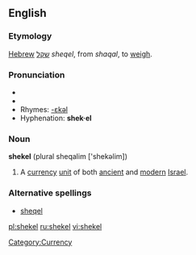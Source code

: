 ==English==

===Etymology===
{{wikipedia}}
[[Hebrew]] [[שקל]] ''sheqel'', from ''shaqal'', to [[weigh]].

===Pronunciation===
*{{IPA|/'ʃekəl/}}
*{{audio|en-us-shekel.ogg|Audio (US)}}
*Rhymes: [[Rhymes:English:-ɛkəl|-ɛkəl]]
*Hyphenation: '''shek·el'''

===Noun===
'''shekel''' (plural sheqalim ['shekəlim])
# A [[currency]] [[unit]] of both [[ancient]] and [[modern]] [[Israel]].

===Alternative spellings===
*[[sheqel]] 

[[Category:Currency]]

[[pl:shekel]]
[[ru:shekel]]
[[vi:shekel]]